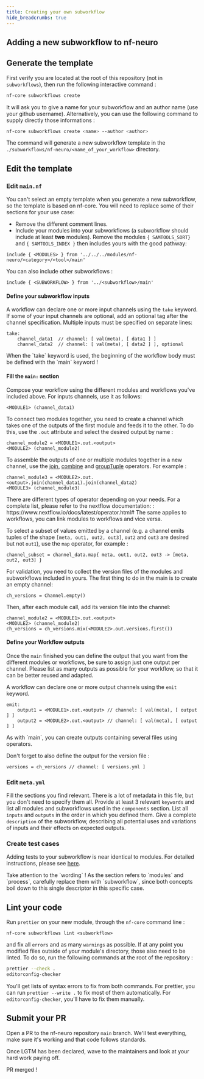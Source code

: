 ```yaml
---
title: Creating your own subworkflow
hide_breadcrumbs: true
---
```



## Adding a new subworkflow to nf-neuro

## Generate the template

First verify you are located at the root of this repository (not in `subworkflows`), then run the following interactive command :

```bash
nf-core subworkflows create
```

It will ask you to give a name for your subworkflow and an author name (use your github username).
Alternatively, you can use the following command to supply directly those informations :

```bash
nf-core subworkflows create <name> --author <author>
```

The command will generate a new subworkflow template in the `./subworkflows/nf-neuro/<name_of_your_workflow>` directory.

## Edit the template

### Edit `main.nf`

You can't select an empty template when you generate a new subworkflow, so the template is based on nf-core. You will need to replace some of their sections for your use case:

- Remove the different comment lines.
- Include your modules into your subworkflows (a subworkflow should include at least **two** modules). Remove the modules `{ SAMTOOLS_SORT}` and `{ SAMTOOLS_INDEX }` then includes yours with the good pathway:

```
include { <MODULES>	} from '../../../modules/nf-neuro/<category>/<tool>/main'
```

<Callout variant="info" title="Info">
You can also include other subworkflows :

```
include { <SUBWORKFLOW> } from '../<subworkflow>/main'
```
</Callout>

#### Define your subworkflow inputs

A workflow can declare one or more input channels using the `take` keyword. If some of your input channels are optional, add an optional tag after the channel specification.
Multiple inputs must be specified on separate lines:

```
take:
    channel_data1  // channel: [ val(meta), [ data1 ] ]
    channel_data2  // channel: [ val(meta), [ data2 ] ], optional
```

<Callout variant="info" title="Info">
When the `take` keyword is used, the beginning of the workflow body must be defined with the `main` keyword !
</Callout>

#### Fill the `main:` section

Compose your workflow using the different modules and workflows you've included above.
For inputs channels, use it as follows:

```
<MODULE1> (channel_data1)
```

To connect two modules together, you need to create a channel which takes one of the outputs of the first module and feeds it to the other. To do this, use the `.out` attribute and select the desired output by name :

```
channel_module2 = <MODULE1>.out.<output>
<MODULE2> (channel_module2)
```

To assemble the outputs of one or multiple modules together in a new channel, use the [join](https://www.nextflow.io/docs/latest/operator.html#join), [combine](https://www.nextflow.io/docs/latest/operator.html#combine) and [groupTuple](https://www.nextflow.io/docs/latest/operator.html#grouptuple) operators. For example :

```
channel_module3 = <MODULE2>.out.<output>.join(channel_data1).join(channel_data2)
<MODULE3> (channel_module3)
```

<Callout variant="info" title="Info">
There are different types of operator depending on your needs. For a complete list, please refer to the nextflow documentation: : https://www.nextflow.io/docs/latest/operator.html#
</Callout>

<Callout variant="warning" title="Warning">
The same applies to workflows, you can link modules to workflows and vice versa.
</Callout>

To select a subset of values emitted by a channel (e.g. a channel emits tuples of the shape `[meta, out1, out2, out3]`, `out2` and `out3` are desired but not `out1`), use the `map` operator, for example :

```
channel_subset = channel_data.map{ meta, out1, out2, out3 -> [meta, out2, out3] }
```

For validation, you need to collect the version files of the modules and subworkflows included in yours. The first thing to do in the main is to create an empty channel:

```
ch_versions = Channel.empty()
```

Then, after each module call, add its version file into the channel:

```
channel_module2 = <MODULE1>.out.<output>
<MODULE2> (channel_module2)
ch_versions = ch_versions.mix(<MODULE2>.out.versions.first())
```

#### Define your Workflow outputs

Once the `main` finished you can define the output that you want from the different modules or workflows, be sure to assign just one output per channel. Please list as many outputs as possible for your workflow, so that it can be better reused and adapted.

A workflow can declare one or more output channels using the `emit` keyword.

```
emit:
    output1 = <MODULE1>.out.<output> // channel: [ val(meta), [ output ] ]
    output2 = <MODULE2>.out.<output> // channel: [ val(meta), [ output ] ]
```

<Callout variant="info" title="Info">
As with `main`, you can create outputs containing several files using operators.
</Callout>

Don't forget to also define the output for the version file :

```
versions = ch_versions // channel: [ versions.yml ]
```

### Edit `meta.yml`

Fill the sections you find relevant. There is a lot of metadata in this file, but you
don't need to specify them all. Provide at least 3 relevant `keywords` and list all modules and subworkflows used in the `components` section. List all `inputs` and `outputs` in the order in which you defined them. Give a complete `description` of the subworkflow, describing all potential uses and variations of inputs and their effects on expected outputs.

### Create test cases

Adding tests to your subworkflow is near identical to modules. For detailed instructions, please see [here](modules#create-test-cases).

<Callout variant="warning" title="Important">
Take attention to the `wording` ! As the section refers to `modules` and `process`, carefully
replace them with `subworkflow`, since both concepts boil down to this single descriptor in this
specific case.
</Callout>

## Lint your code

Run `prettier` on your new module, through the `nf-core` command line :

```
nf-core subworkflows lint <subworkflow>
```

and fix all `errors` and as many `warnings` as possible. If at any point you modified files outside of your module's directory, those also need to be linted. To do so, run the following commands at the root of the repository :

```bash
prettier --check .
editorconfig-checker
```

You'll get lists of syntax errors to fix from both commands. For prettier, you can run `prettier --write .` to fix most of them automatically. For `editorconfig-checker`, you'll have to fix them manually.

## Submit your PR

Open a PR to the nf-neuro repository `main` branch. We'll test everything, make sure it's
working and that code follows standards.

Once LGTM has been declared, wave to the maintainers and look at your hard work paying off.

PR merged !
